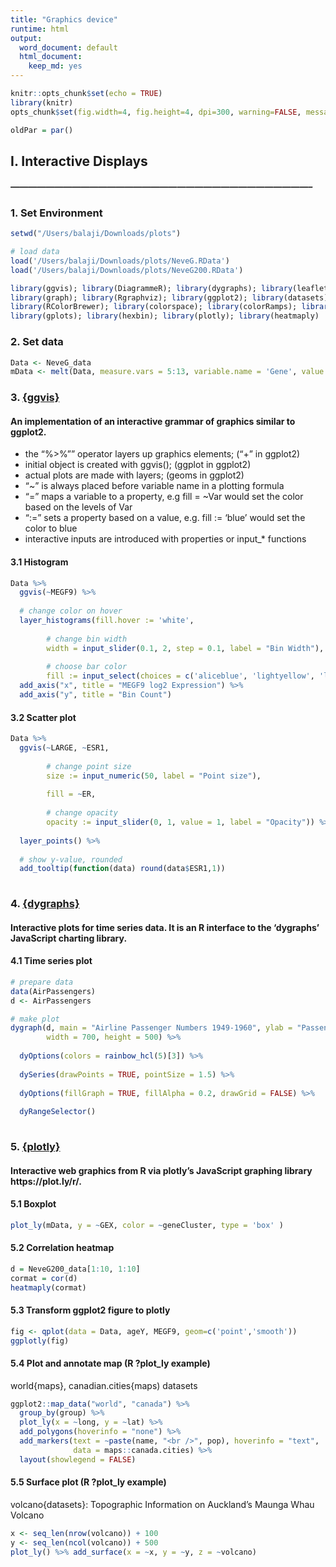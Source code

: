 ```yaml
---
title: "Graphics device"
runtime: html
output:
  word_document: default
  html_document:
    keep_md: yes
---
```


```r
knitr::opts_chunk$set(echo = TRUE)
library(knitr)
opts_chunk$set(fig.width=4, fig.height=4, dpi=300, warning=FALSE, message=FALSE)
```
``` r
oldPar = par()
```

## I. Interactive Displays

##### --------------------------------------------------------------------------------------------------------

### 1. Set Environment  

``` r
setwd("/Users/balaji/Downloads/plots")

# load data
load('/Users/balaji/Downloads/plots/NeveG.RData')
load('/Users/balaji/Downloads/plots/NeveG200.RData')

library(ggvis); library(DiagrammeR); library(dygraphs); library(leaflet); library(reshape2);
library(graph); library(Rgraphviz); library(ggplot2); library(datasets); library(forecast); library(ggfortify); library(grid); library(gridExtra); library(OpenStreetMap); library(rgdal)
library(RColorBrewer); library(colorspace); library(colorRamps); library(dendextend)
library(gplots); library(hexbin); library(plotly); library(heatmaply)
```

### 2. Set data  
``` r
Data <- NeveG_data
mData <- melt(Data, measure.vars = 5:13, variable.name = 'Gene', value.name = 'GEX')

```

### 3. [{ggvis}](http://ggvis.rstudio.com/)  

#### An implementation of an interactive grammar of graphics similar to ggplot2. 

- the "%>%"" operator layers up graphics elements; ("+" in ggplot2)  
- initial object is created with ggvis(); (ggplot in ggplot2)    
- actual plots are made with layers; (geoms in ggplot2)    
- "~" is always placed before variable name in a plotting formula    
- "=" maps a variable to a property, e.g fill = ~Var would set the color based on the levels of Var  
- ":=" sets a property based on a value, e.g. fill := 'blue' would set the color to blue  
- interactive inputs are introduced with properties or input_* functions   

#### 3.1 Histogram
```r

Data %>%
  ggvis(~MEGF9) %>%
  
  # change color on hover
  layer_histograms(fill.hover := 'white', 
        
        # change bin width
        width = input_slider(0.1, 2, step = 0.1, label = "Bin Width"),
        
        # choose bar color
        fill := input_select(choices = c('aliceblue', 'lightyellow', 'lavender','lightgrey'),                             selected = "aliceblue", label = "Fill Color")) %>%
  add_axis("x", title = "MEGF9 log2 Expression") %>%
  add_axis("y", title = "Bin Count")
```

#### 3.2 Scatter plot
```r

Data %>%
  ggvis(~LARGE, ~ESR1,
        
        # change point size
        size := input_numeric(50, label = "Point size"),
        
        fill = ~ER,
        
        # change opacity
        opacity := input_slider(0, 1, value = 1, label = "Opacity")) %>% 
  
  layer_points() %>%
  
  # show y-value, rounded
  add_tooltip(function(data) round(data$ESR1,1))
  
```

### 4. [{dygraphs}](https://rstudio.github.io/dygraphs/index.html)  

#### Interactive plots for time series data. It is an R interface to the 'dygraphs' JavaScript charting library.  

#### 4.1 Time series plot  
```r
# prepare data
data(AirPassengers)
d <- AirPassengers

# make plot
dygraph(d, main = "Airline Passenger Numbers 1949-1960", ylab = "Passengers (Thousands)",
        width = 700, height = 500) %>%
  
  dyOptions(colors = rainbow_hcl(5)[3]) %>%
  
  dySeries(drawPoints = TRUE, pointSize = 1.5) %>%
  
  dyOptions(fillGraph = TRUE, fillAlpha = 0.2, drawGrid = FALSE) %>%
  
  dyRangeSelector()
  
```

### 5. [{plotly}](https://images.plot.ly/plotly-documentation/images/r_cheat_sheet.pdf)   

#### Interactive web graphics from R via plotly's JavaScript graphing library https://plot.ly/r/. 


#### 5.1 Boxplot    

``` r
plot_ly(mData, y = ~GEX, color = ~geneCluster, type = 'box' )
```

#### 5.2 Correlation heatmap  

``` r
d = NeveG200_data[1:10, 1:10]
cormat = cor(d)
heatmaply(cormat)
```

#### 5.3 Transform ggplot2 figure to plotly 

``` r
fig <- qplot(data = Data, ageY, MEGF9, geom=c('point','smooth')) 
ggplotly(fig)
```


#### 5.4 Plot and annotate map (R ?plot_ly example) 

world{maps}, canadian.cities{maps) datasets

``` r
ggplot2::map_data("world", "canada") %>%
  group_by(group) %>%
  plot_ly(x = ~long, y = ~lat) %>%
  add_polygons(hoverinfo = "none") %>%
  add_markers(text = ~paste(name, "<br />", pop), hoverinfo = "text",
              data = maps::canada.cities) %>%
  layout(showlegend = FALSE)
```


#### 5.5 Surface plot (R ?plot_ly example)  

volcano{datasets}: Topographic Information on Auckland's Maunga Whau Volcano

```r
x <- seq_len(nrow(volcano)) + 100
y <- seq_len(ncol(volcano)) + 500
plot_ly() %>% add_surface(x = ~x, y = ~y, z = ~volcano)
```

